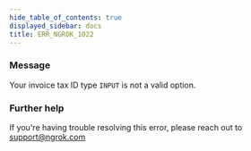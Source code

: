 ```yaml
---
hide_table_of_contents: true
displayed_sidebar: docs
title: ERR_NGROK_1022
---
```




### Message

Your invoice tax ID type `INPUT` is not a valid option.

<ErrorDetails error="err_ngrok_1022" />

### Further help

If you're having trouble resolving this error, please reach out to [support@ngrok.com](mailto:support@ngrok.com?subject=Help%20with%20ERR_NGROK_1022)
